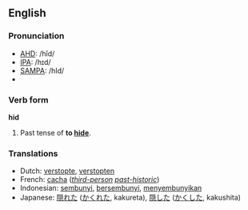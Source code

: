 ==English==
=== Pronunciation ===
*[[AHD]]: /hĭd/
*[[IPA]]: /hɪd/
*[[SAMPA]]: /hId/
*{{audio|en-us-hid.ogg|Audio (US)}}

===Verb form===
'''hid'''

#Past tense of '''to [[hide]]'''.

=== Translations ===
*Dutch: [[verstopte]], [[verstopten]]
*French: [[cacher|cacha]] (''[[third-person]] [[past-historic]]'')
*Indonesian: [[sembunyi]], [[sembunyi|bersembunyi]], [[sembunyi|menyembunyikan]]
*Japanese: [[隠れた]] ([[かくれた]], kakureta), [[隠した]] ([[かくした]], kakushita)